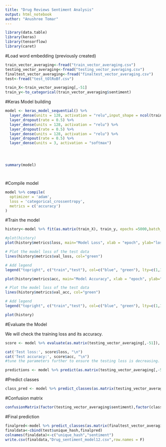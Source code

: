 ---
title: "Drug Reviews Sentiment Analysis"
output: html_notebook
author: "Anushree Tomar"
---

```{r Import Libraries, message=FALSE, warning=FALSE, paged.print=FALSE}
library(data.table)
library(keras)
library(tensorflow)
library(caret)
```

#Load word embedding (previously created)
```{r}
train_vector_averaging<-fread("train_vector_averaging.csv")
testing_vector_averaging<-fread("testing_vector_averaging.csv")
finaltest_vector_averaging<-fread("finaltest_vector_averaging.csv")
test<-fread("test_tOlRoBf.csv")

train_X<-train_vector_averaging[,-51]
train_y<-to_categorical(train_vector_averaging$sentiment)
```


#Keras Model building
```{r,echo=FALSE}
model <- keras_model_sequential() %>%
  layer_dense(units = 128, activation = "relu",input_shape = ncol(train_X)) %>%
  layer_dropout(rate = 0.5) %>%
  layer_dense(units = 128, activation = "relu") %>%
  layer_dropout(rate = 0.5) %>%
  layer_dense(units = 128, activation = "relu") %>%
  layer_dropout(rate = 0.5) %>%
  layer_dense(units = 3, activation = "softmax")




summary(model)




```

#Compile model

```{r,echo=FALSE}

model %>% compile(
  optimizer = 'adam', 
  loss = 'categorical_crossentropy',
  metrics = c('accuracy')
)

```

#Train the model 

```{r,echo=FALSE}

history<-model %>% fit(as.matrix(train_X), train_y, epochs =5000,batch_size=32,verbose=0,validation_split=0.3)


```



```{r,echo=FALSE}
#plot(history)
plot(history$metrics$loss, main="Model Loss", xlab = "epoch", ylab="loss", col="blue", type="l")

# Plot the model loss of the test data
lines(history$metrics$val_loss, col="green")

# Add legend
legend("topright", c("train","test"), col=c("blue", "green"), lty=c(1,1))
```


```{r,echo=FALSE}
plot(history$metrics$acc, main="Model Accuracy", xlab = "epoch", ylab="Accuracy", col="blue", type="l")

# Plot the model loss of the test data
lines(history$metrics$val_acc, col="green")

# Add legend
legend("topright", c("train","test"), col=c("blue", "green"), lty=c(1,1))
```

```{r,echo=FALSE}
plot(history)
```


#Evaluate the Model 

We will check the training loss and its accuracy.
```{r,echo=FALSE}
score <- model %>% evaluate(as.matrix(testing_vector_averaging[,-51]), to_categorical(testing_vector_averaging$sentiment))

cat('Test loss:', score$loss, "\n")
cat('Test accuracy:', score$acc, "\n")
#tune the parameters further to ensure the testing loss is decreasing.

```

```{r,echo=FALSE}

predictions <- model %>% predict(as.matrix(testing_vector_averaging[,-51]))

```

#Predict classes
```{r,echo=FALSE}
class_pred <- model %>% predict_classes(as.matrix(testing_vector_averaging[,-51]))

```

#Confusion matrix
```{r,echo=FALSE}

confusionMatrix(factor(testing_vector_averaging$sentiment),factor(class_pred),mode = "prec_recall",positive = "1")

```

#Final prediction
```{r}
finalpred<-model %>% predict_classes(as.matrix(finaltest_vector_averaging))
finaldata<-cbind(test$unique_hash,finalpred)
colnames(finaldata)<-c("unique_hash","sentiment")
write.csv(finaldata,"Drug_sentiment_model12.csv",row.names = F)
```


